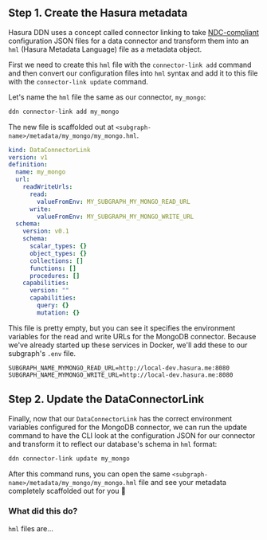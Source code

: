 
## Step 1. Create the Hasura metadata

Hasura DDN uses a concept called connector linking to take [NDC-compliant](https://github.com/hasura/ndc-spec)
configuration JSON files for a data connector and transform them into an `hml` (Hasura Metadata Language) file as a
<BaseUrlLink to="/supergraph-modeling/data-connectors/" text="DataConnectorLink" /> metadata object.

First we need to create this `hml` file with the `connector-link add` command and then convert our configuration files
into `hml` syntax and add it to this file with the `connector-link update` command.

Let's name the `hml` file the same as our connector, `my_mongo`:

```bash
ddn connector-link add my_mongo
```

The new file is scaffolded out at `<subgraph-name>/metadata/my_mongo/my_mongo.hml`.

```yaml
kind: DataConnectorLink
version: v1
definition:
  name: my_mongo
  url:
    readWriteUrls:
      read:
        valueFromEnv: MY_SUBGRAPH_MY_MONGO_READ_URL
      write:
        valueFromEnv: MY_SUBGRAPH_MY_MONGO_WRITE_URL
  schema:
    version: v0.1
    schema:
      scalar_types: {}
      object_types: {}
      collections: []
      functions: []
      procedures: []
    capabilities:
      version: ""
      capabilities:
        query: {}
        mutation: {}
```

This file is pretty empty, but you can see it specifies the environment variables for the read and write URLs for the
MongoDB connector. Because we've already started up these services in Docker, we'll add these to our subgraph's `.env`
file.

```env
SUBGRAPH_NAME_MYMONGO_READ_URL=http://local-dev.hasura.me:8080
SUBGRAPH_NAME_MYMONGO_WRITE_URL=http://local-dev.hasura.me:8080
```

## Step 2. Update the DataConnectorLink

Finally, now that our `DataConnectorLink` has the correct environment variables configured for the MongoDB connector,
we can run the update command to have the CLI look at the configuration JSON for our connector and transform it to
reflect our database's schema in `hml` format:

```bash
ddn connector-link update my_mongo
```

After this command runs, you can open the same `<subgraph-name>/metadata/my_mongo/my_mongo.hml` file and see
your metadata completely scaffolded out for you 🎉

### What did this do?

`hml` files are...

